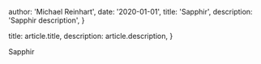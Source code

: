 
  author: 'Michael Reinhart',
  date: '2020-01-01',
  title: 'Sapphir',
  description:
    'Sapphir description',
}

  title: article.title,
  description: article.description,
}


Sapphir
